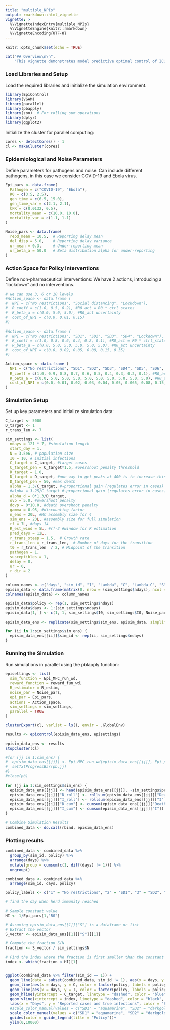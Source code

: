 ```yaml
---
title: "multiple_NPIs"
output: rmarkdown::html_vignette
vignette: >
  %\VignetteIndexEntry{multiple_NPIs}
  %\VignetteEngine{knitr::rmarkdown}
  %\VignetteEncoding{UTF-8}
---
```


```r
knitr::opts_chunk$set(echo = TRUE)
```

```r
cat("## Overview\n\n",
    "This vignette demonstrates model predictive optimal control of ICU cases for COVID-19 \n\n")
```

### Load Libraries and Setup

Load the required libraries and initialize the simulation environment.

```r
library(EpiControl)
library(VGAM)
library(parallel)
library(pbapply)
library(zoo)  # For rolling sum operations
library(dplyr)
library(ggplot2)
```

Initialize the cluster for parallel computing:

```r
cores <- detectCores() - 1
cl <- makeCluster(cores)
```

### Epidemiological and Noise Parameters

Define parameters for pathogens and noise: Can include different pathogens, in this case we consider COVID-19 and Ebola virus.

```r
Epi_pars <- data.frame(
  Pathogen = c("COVID-19", "Ebola"),
  R0 = c(3.5, 2.5),
  gen_time = c(6.5, 15.0),
  gen_time_var = c(2.1, 2.1),
  CFR = c(0.0132, 0.5),
  mortality_mean = c(10.0, 10.0),
  mortality_var = c(1.1, 1.1)
)

Noise_pars <- data.frame(
  repd_mean = 10.5,  # Reporting delay mean
  del_disp = 5.0,    # Reporting delay variance
  ur_mean = 0.3,     # Under-reporting mean
  ur_beta_a = 50.0   # Beta distribution alpha for under-reporting
)
```

### Action Space for Policy Interventions

Define non-pharmaceutical interventions: We have 2 actions, introducing a "lockdown" and no interventions.

```r
# we can use 3, 6 or 10 levels
#Action_space <- data.frame (
#  NPI = c("No restrictions", "Social distancing", "Lockdown"),
#  R_coeff = c(1.0, 0.5, 0.2), #R0_act = R0 * ctrl_states
#  R_beta_a = c(0.0, 5.0, 5.0), #R0_act uncertainty
#  cost_of_NPI = c(0.0, 0.01, 0.15)
#)

#Action_space <- data.frame (
#  NPI = c("No restrictions", "SD1", "SD2", "SD3", "SD4", "Lockdown"),
#  R_coeff = c(1.0, 0.8, 0.6, 0.4, 0.2, 0.1), #R0_act = R0 * ctrl_states
#  R_beta_a = c(0.0, 5.0, 5.0, 5.0, 5.0, 5.0), #R0_act uncertainty
#  cost_of_NPI = c(0.0, 0.02, 0.05, 0.08, 0.15, 0.35)
#)

Action_space <- data.frame (
  NPI = c("No restrictions", "SD1", "SD2", "SD3", "SD4", "SD5", "SD6", "SD7", "SD8", "Lockdown"),
  R_coeff = c(1.0, 0.9, 0.8, 0.7, 0.6, 0.5, 0.4, 0.3, 0.2, 0.1), #R0_act = R0 * ctrl_states
  R_beta_a = c(0.0, 5.0, 5.0, 5.0, 5.0, 5.0, 5.0, 5.0, 5.0, 5.0), #R0_act uncertainty
  cost_of_NPI = c(0.0, 0.01, 0.02, 0.03, 0.04, 0.05, 0.065, 0.08, 0.15, 0.35)
)
```

### Simulation Setup

Set up key parameters and initialize simulation data:

```r
C_target <- 5000
D_target <- 1
r_trans_len <- 7

sim_settings <- list(
  ndays = 121 * 7, #simulation length
  start_day = 1,
  N = 3.5e6, # population size
  I0 = 10, # initial infections
  C_target = C_target, #target cases
  C_target_pen = C_target*1.5, #overshoot penalty threshold
  R_target = 1.0,
  D_target = D_target, #one way to get peaks at 400 is to increase this to 15
  D_target_pen = 50, #max death
  alpha = 1.3/C_target, #~proportional gain (regulates error in cases) covid
  #alpha = 3.25/C_target #~proportional gain (regulates error in cases) ebola
  alpha_d = 0*1.3/D_target,
  ovp = 5.0, #overshoot penalty
  dovp = 0*10.0, #death overshoot penalty
  gamma = 0.95, #discounting factor
  n_ens = 20L, #MC assembly size for 4
  sim_ens = 20L, #assembly size for full simulation
  rf = 7L, #days 14
  R_est_wind = 5L, #rf-2 #window for R estimation
  pred_days = 12L,
  r_trans_steep = 1.5,  # Growth rate
  r_trans_len = r_trans_len,  # Number of days for the transition
  t0 = r_trans_len  / 2, # Midpoint of the transition
  pathogen = 1,
  susceptibles = 1,
  delay = 0,
  ur = 0,
  r_dir = 2
)

column_names <- c("days", "sim_id", "I", "Lambda", "C", "Lambda_C", "S", "Deaths", "Re", "Rew", "Rest", "R0est", "policy", "R_coeff")
episim_data <- data.frame(matrix(0, nrow = (sim_settings$ndays), ncol = length(column_names)))
colnames(episim_data) <- column_names

episim_data$policy <- rep(1, sim_settings$ndays)
episim_data$days <- 1:(sim_settings$ndays)
episim_data[1, ] <- c(1, 1, sim_settings$I0, sim_settings$I0, Noise_pars$ur_mean * sim_settings$I0, Noise_pars$ur_mean * sim_settings$I0, sim_settings$N - sim_settings$I0, 0, Epi_pars[1, "R0"], Epi_pars[1, "R0"], 1, 1, 1, 1)

episim_data_ens <- replicate(sim_settings$sim_ens, episim_data, simplify = FALSE)

for (ii in 1:sim_settings$sim_ens) {
  episim_data_ens[[ii]]$sim_id <- rep(ii, sim_settings$ndays)
}
```

### Running the Simulation

Run simulations in parallel using the pblapply function:

```r

episettings <- list(
  sim_function = Epi_MPC_run_wd,
  reward_function = reward_fun_wd,
  R_estimator = R_estim,
  noise_par = Noise_pars,
  epi_par = Epi_pars,
  actions = Action_space,
  sim_settings = sim_settings,
  parallel = TRUE
)

clusterExport(cl, varlist = ls(), envir = .GlobalEnv)

results <- epicontrol(episim_data_ens, episettings)

episim_data_ens <- results
stopCluster(cl)

#for (jj in 1:sim_ens) {
#  episim_data_ens[[jj]] <- Epi_MPC_run_wd(episim_data_ens[[jj]], Epi_pars, Noise_pars, Action_space, pred_days = pred_days, n_ens = n_ens, ndays = nrow(episim_data), R_est_wind = R_est_wind, pathogen = 1, susceptibles = 0, delay = 0, ur = 0, r_dir = 2, N = N)
#  setTxtProgressBar(pb,jj)
#}
#close(pb)

for (jj in 1:sim_settings$sim_ens) {
  episim_data_ens[[jj]] <- head(episim_data_ens[[jj]], -sim_settings$pred_days)
  episim_data_ens[[jj]]["D_roll"] <- rollsum(episim_data_ens[[jj]]["Deaths"], 7, fill = NA)
  episim_data_ens[[jj]]["I_roll"] <- rollsum(episim_data_ens[[jj]]["I"], 7, fill = NA)
  episim_data_ens[[jj]]["D_cum"] <- cumsum(episim_data_ens[[jj]]["Deaths"])
  episim_data_ens[[jj]]["I_cum"] <- cumsum(episim_data_ens[[jj]]["I"])
}

# Combine Simulation Results
combined_data <- do.call(rbind, episim_data_ens)
```

### Plotting results

```r

combined_data <- combined_data %>%
  group_by(sim_id, policy) %>%
  arrange(days) %>%
  mutate(group = cumsum(c(1, diff(days) != 1))) %>%
  ungroup()

combined_data <- combined_data %>%
  arrange(sim_id, days, policy)

policy_labels <- c("1" = "No restrictions", "2" = "SD1", "3" = "SD2", "4" = "SD3", "5" = "SD4", "6" = "SD5", "7" = "SD6", "8" = "SD7", "9" = "SD8")

# find the day when herd immunity reached

# Sample constant value
HI <- 1/Epi_pars[1,"R0"]

# Assuming episim_data_ens[[1]]["S"] is a dataframe or list
# Extract the vector
S_vector <- episim_data_ens[[1]]["S"][[1]]

# Compute the fraction S/N
fraction <- S_vector / sim_settings$N

# Find the index where the fraction is first smaller than the constant
index <- which(fraction < HI)[1]


ggplot(combined_data %>% filter(sim_id == 1)) +
  geom_line(data = subset(combined_data, sim_id != 1), aes(x = days, y = C, color = as.factor(sim_id)), alpha = 0.1) +
  geom_line(aes(x = days, y = C, color = factor(policy, labels = policy_labels), group = 1), alpha = 1.0) +
  geom_line(aes(x = days, y = I, color = factor(policy, labels = policy_labels), group = 1), alpha = 1.0, size=0.25) +
  geom_hline(yintercept = C_target, linetype = "dashed", color = "blue", size=0.25) +
  geom_vline(xintercept = index, linetype = "dashed", color = "black", size=0.25) +
  labs(x = "Days", y = "Reported cases and true infections", color = "Policy") +
  #scale_color_manual(values = c("SD1" = "aquamarine", "SD2" = "darkgoldenrod1", "SD3" = "deeppink", "SD4" = "darkorchid1", "SD5" = "purple","SD6" = "red","SD7" = "darkred", "SD8" = "maroon",  "No restrictions" = "chartreuse3")) +
  scale_color_manual(values = c("SD1" = "aquamarine", "SD2" = "darkgoldenrod1", "SD3" = "deeppink", "SD4" = "darkorchid1", "SD5" = "purple", "No restrictions" = "chartreuse3")) +
  guides(color = guide_legend(title = "Policy"))+
  ylim(0,10000)
```
